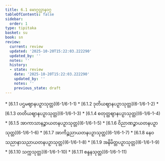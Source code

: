 ```yaml
---
title: 6.1 မောဂ္ဂလ္လာနဝဂ္ဂ
tableOfContents: false
sidebar:
  order: 1
type: tipitaka
basket: su
book: sn
review:
  current: review
  updated: '2025-10-20T15:22:03.222290'
  updated_by: ''
  notes: ''
  history:
  - state: review
    date: '2025-10-20T15:22:03.222290'
    updated_by: ''
    notes: ''
    previous_state: draft
---
```



<DynamicBreadcrumb />


<ReviewStatus review={frontmatter.review} showDetails={true} />

<HypothesisAnnotation frontmatter={frontmatter} />



<TableOfContents book="sn" section="6.1">
* [6.1.1 ပဌမဈာနပဉှာသုတ္တ](6-1/6-1-1)
* [6.1.2 ဒုတိယဈာနပဉှာသုတ္တ](6-1/6-1-2)
* [6.1.3 တတိယဈာနပဉှာသုတ္တ](6-1/6-1-3)
* [6.1.4 စတုတ္ထဈာနပဉှာသုတ္တ](6-1/6-1-4)
* [6.1.5 အာကာသာနဉ္စာယတနပဉှာသုတ္တ](6-1/6-1-5)
* [6.1.6 ဝိညာဏဉ္စာယတနပဉှာသုတ္တ](6-1/6-1-6)
* [6.1.7 အာကိဉ္စညာယတနပဉှာသုတ္တ](6-1/6-1-7)
* [6.1.8 နေဝသညာနာသညာယတနပဉှာသုတ္တ](6-1/6-1-8)
* [6.1.9 အနိမိတ္တပဉှာသုတ္တ](6-1/6-1-9)
* [6.1.10 သက္ကသုတ္တ](6-1/6-1-10)
* [6.1.11 စန္ဒနသုတ္တ](6-1/6-1-11)
</TableOfContents>